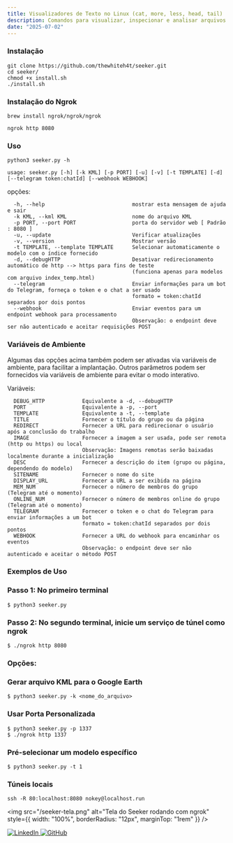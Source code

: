 ```yaml
---
title: Visualizadores de Texto no Linux (cat, more, less, head, tail)
description: Comandos para visualizar, inspecionar e analisar arquivos de texto no terminal Linux.
date: "2025-07-02"
---
```


### Instalação

```
git clone https://github.com/thewhiteh4t/seeker.git
cd seeker/
chmod +x install.sh
./install.sh
```

### Instalação do  Ngrok

```
brew install ngrok/ngrok/ngrok

ngrok http 8080
```

### Uso

```
python3 seeker.py -h
```

```
usage: seeker.py [-h] [-k KML] [-p PORT] [-u] [-v] [-t TEMPLATE] [-d] [--telegram token:chatId] [--webhook WEBHOOK]
```

opções:

```
  -h, --help                            mostrar esta mensagem de ajuda e sair
  -k KML, --kml KML                     nome do arquivo KML
  -p PORT, --port PORT                  porta do servidor web [ Padrão : 8080 ]
  -u, --update                          Verificar atualizações
  -v, --version                         Mostrar versão
  -t TEMPLATE, --template TEMPLATE      Selecionar automaticamente o modelo com o índice fornecido
  -d, --debugHTTP                       Desativar redirecionamento automático de http --> https para fins de teste 
                                        (funciona apenas para modelos com arquivo index_temp.html)
  --telegram                            Enviar informações para um bot do Telegram, forneça o token e o chat a ser usado
                                        formato = token:chatId separados por dois pontos
  --webhook                             Enviar eventos para um endpoint webhook para processamento
                                        Observação: o endpoint deve ser não autenticado e aceitar requisições POST
```

### Variáveis de Ambiente 


Algumas das opções acima também podem ser ativadas via variáveis de ambiente, para facilitar a implantação. Outros parâmetros podem ser fornecidos via variáveis de ambiente para evitar o modo interativo.

Variáveis:

```
  DEBUG_HTTP            Equivalente a -d, --debugHTTP
  PORT                  Equivalente a -p, --port
  TEMPLATE              Equivalente a -t, --template
  TITLE                 Fornecer o título do grupo ou da página
  REDIRECT              Fornecer a URL para redirecionar o usuário após a conclusão do trabalho
  IMAGE                 Fornecer a imagem a ser usada, pode ser remota (http ou https) ou local
                        Observação: Imagens remotas serão baixadas localmente durante a inicialização
  DESC                  Fornecer a descrição do item (grupo ou página, dependendo do modelo)
  SITENAME              Fornecer o nome do site
  DISPLAY_URL           Fornecer a URL a ser exibida na página
  MEM_NUM               Fornecer o número de membros do grupo (Telegram até o momento)
  ONLINE_NUM            Fornecer o número de membros online do grupo (Telegram até o momento)
  TELEGRAM              Fornecer o token e o chat do Telegram para enviar informações a um bot
                        formato = token:chatId separados por dois pontos
  WEBHOOK               Fornecer a URL do webhook para encaminhar os eventos
                        Observação: o endpoint deve ser não autenticado e aceitar o método POST

```

### Exemplos de Uso #

### Passo 1: No primeiro terminal

```
$ python3 seeker.py
```

### Passo 2: No segundo terminal, inicie um serviço de túnel como ngrok

```
$ ./ngrok http 8080
```

### Opções: #

### Gerar arquivo KML para o Google Earth

```
$ python3 seeker.py -k <nome_do_arquivo>
```

### Usar Porta Personalizada

```
$ python3 seeker.py -p 1337
$ ./ngrok http 1337
```

### Pré-selecionar um modelo específico

```
$ python3 seeker.py -t 1
```

### Túneis locais

```
ssh -R 80:localhost:8080 nokey@localhost.run
```

<img 
  src="/seeker-tela.png" 
  alt="Tela do Seeker rodando com ngrok" 
  style={{ width: "100%", borderRadius: "12px", marginTop: "1rem" }} 
/>





 
<div style={{ display: "flex", gap: "1rem", marginTop: "1rem" }}>
  <a href="https://www.linkedin.com/in/rodpeixoto/" target="_blank" rel="noopener noreferrer">
    <img src="https://cdn.jsdelivr.net/gh/devicons/devicon/icons/linkedin/linkedin-original.svg" alt="LinkedIn" style={{ width: "32px" }} />
  </a>
  <a href="https://github.com/RodPeixoto" target="_blank" rel="noopener noreferrer">
    <img src="https://cdn.jsdelivr.net/gh/devicons/devicon/icons/github/github-original.svg" alt="GitHub" style={{ width: "32px" }} />
  </a>
</div>